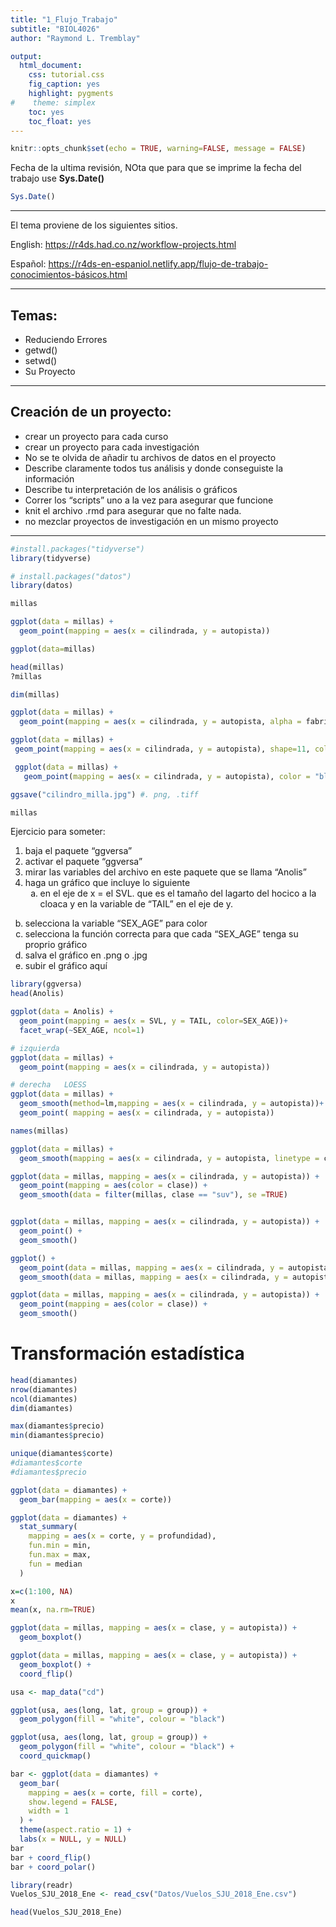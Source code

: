 ```yaml
---
title: "1_Flujo_Trabajo"
subtitle: "BIOL4026"
author: "Raymond L. Tremblay"

output:
  html_document:
    css: tutorial.css
    fig_caption: yes
    highlight: pygments
#    theme: simplex
    toc: yes
    toc_float: yes
---
```


```r
knitr::opts_chunk$set(echo = TRUE, warning=FALSE, message = FALSE)
```

```{=html}
<style>
.list-group-item.active, .list-group-item.active:focus, .list-group-item.active:hover {
    background-color: #11c1d9;
}
</style>
```


Fecha de la ultima revisión, NOta que para que se imprime la fecha del trabajo use **Sys.Date()**
```r

Sys.Date()
```

***

El tema proviene de los siguientes sitios.

English:
 <https://r4ds.had.co.nz/workflow-projects.html>
 
Español:
 <https://r4ds-en-espaniol.netlify.app/flujo-de-trabajo-conocimientos-básicos.html>


***


## Temas:

  - Reduciendo Errores
  - getwd()
  - setwd()
  - Su Proyecto
  
  
*** 
  
## Creación de un proyecto:

  - crear un proyecto para cada curso
  - crear un proyecto para cada investigación
  - No se te olvida de añadir tu archivos de datos en el proyecto
  - Describe claramente todos tus análisis y donde conseguiste la información
  - Describe tu interpretación de los análisis o gráficos
  - Correr los "scripts" uno a la vez para asegurar que funcione
  - knit el archivo .rmd para asegurar que no falte nada.
  - no mezclar proyectos de investigación en un mismo proyecto
  
  
***
  
```r
#install.packages("tidyverse")
library(tidyverse)

# install.packages("datos")
library(datos)
```


```r
millas

```

```r
ggplot(data = millas) +
  geom_point(mapping = aes(x = cilindrada, y = autopista))
```

```r
ggplot(data=millas)

head(millas)
?millas

dim(millas)
```

```r
ggplot(data = millas) +
  geom_point(mapping = aes(x = cilindrada, y = autopista, alpha = fabricante, colour=fabricante))
```

```r
ggplot(data = millas) +
 geom_point(mapping = aes(x = cilindrada, y = autopista), shape=11, color = "#c093cc", fill="yellow")
```

```r
 ggplot(data = millas) +
   geom_point(mapping = aes(x = cilindrada, y = autopista), color = "blue")

ggsave("cilindro_milla.jpg") #. png, .tiff

```



```r
millas
```



Ejercicio para someter:

1. baja el paquete "ggversa"
2. activar el paquete "ggversa"
3. mirar las variables del archivo en este paquete que se llama "Anolis"
4. haga un gráfico que incluye lo siguiente
   a. en el eje de x = el SVL. que es el tamaño del lagarto del hocico a la cloaca y en la variable de "TAIL" en el eje de y.
  b. selecciona la variable "SEX_AGE" para color
  c. selecciona la función correcta para que cada "SEX_AGE" tenga su proprio gráfico
 d. salva el gráfico en .png o .jpg
 e. subir el gráfico aquí


```r

library(ggversa)
head(Anolis)
```

```r
ggplot(data = Anolis) +
  geom_point(mapping = aes(x = SVL, y = TAIL, color=SEX_AGE))+
  facet_wrap(~SEX_AGE, ncol=1)
```



```r
# izquierda
ggplot(data = millas) +
  geom_point(mapping = aes(x = cilindrada, y = autopista))

# derecha   LOESS  
ggplot(data = millas) +
  geom_smooth(method=lm,mapping = aes(x = cilindrada, y = autopista))+  # y = mx+b
  geom_point( mapping = aes(x = cilindrada, y = autopista))
```


```r
names(millas)

ggplot(data = millas) +
  geom_smooth(mapping = aes(x = cilindrada, y = autopista, linetype = clase, colour=clase))
```

```r
ggplot(data = millas, mapping = aes(x = cilindrada, y = autopista)) +
  geom_point(mapping = aes(color = clase)) +
  geom_smooth(data = filter(millas, clase == "suv"), se =TRUE)
```

```r
```


```r
ggplot(data = millas, mapping = aes(x = cilindrada, y = autopista)) +
  geom_point() +
  geom_smooth()

ggplot() +
  geom_point(data = millas, mapping = aes(x = cilindrada, y = autopista)) +
  geom_smooth(data = millas, mapping = aes(x = cilindrada, y = autopista))
```


```r
ggplot(data = millas, mapping = aes(x = cilindrada, y = autopista)) +
  geom_point(mapping = aes(color = clase)) +
  geom_smooth()
```

# Transformación estadística

```r
head(diamantes)
nrow(diamantes)
ncol(diamantes)
dim(diamantes)

max(diamantes$precio)
min(diamantes$precio)

unique(diamantes$corte)
#diamantes$corte
#diamantes$precio

```


```r
ggplot(data = diamantes) +
  geom_bar(mapping = aes(x = corte))
```

```r
ggplot(data = diamantes) +
  stat_summary(
    mapping = aes(x = corte, y = profundidad),
    fun.min = min,
    fun.max = max,
    fun = median
  )
```


```r
x=c(1:100, NA)
x
mean(x, na.rm=TRUE)
```


```r
ggplot(data = millas, mapping = aes(x = clase, y = autopista)) +
  geom_boxplot()

ggplot(data = millas, mapping = aes(x = clase, y = autopista)) +
  geom_boxplot() +
  coord_flip()
```

```r


usa <- map_data("cd")

ggplot(usa, aes(long, lat, group = group)) +
  geom_polygon(fill = "white", colour = "black")

ggplot(usa, aes(long, lat, group = group)) +
  geom_polygon(fill = "white", colour = "black") +
  coord_quickmap()
```

```r
bar <- ggplot(data = diamantes) +
  geom_bar(
    mapping = aes(x = corte, fill = corte),
    show.legend = FALSE,
    width = 1
  ) +
  theme(aspect.ratio = 1) +
  labs(x = NULL, y = NULL)
bar
bar + coord_flip()
bar + coord_polar()
```
```r
library(readr)
Vuelos_SJU_2018_Ene <- read_csv("Datos/Vuelos_SJU_2018_Ene.csv")

head(Vuelos_SJU_2018_Ene)
```

